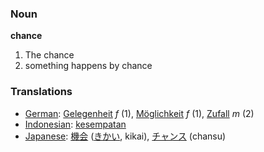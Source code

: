 === Noun ===
'''chance'''
#The chance
#something happens by chance


=== Translations ===
*[[German]]: [[Gelegenheit]] ''f'' (1), [[Möglichkeit]] ''f'' (1), [[Zufall]] ''m'' (2) 
*[[Indonesian]]: [[sempat|kesempatan]]
*[[Japanese]]: [[機会]] ([[きかい]], kikai), [[チャンス]] (chansu)